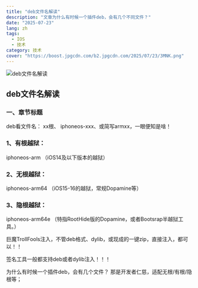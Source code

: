 ```yaml
---
title: "deb文件名解读"
description: "文章为什么有时候一个插件deb，会有几个不同文件？"
date: "2025-07-23"
lang: zh
tags:
  - IOS
  - 技术
category: 技术
cover: "https://boost.jpgcdn.com/b2.jpgcdn.com/2025/07/23/3MNK.png"
---
```



<Image
  src="https://boost.jpgcdn.com/b2.jpgcdn.com/2025/07/23/3MNK.png"
  alt="deb文件名解读"
  width={999}
  height={527}
  isArticleImage={true}
/>

## deb文件名解读

### 一、章节标题

deb看文件名：
xx根、 iphoneos-xxx、或简写armxx，一眼便知是啥！

### 1、有根越狱：

iphoneos-arm
（iOS14及以下版本的越狱）

### 2、无根越狱：

iphoneos-arm64
（iOS15-16的越狱，常规Dopamine等）

### 3、隐根越狱：

iphoneos-arm64e
（特指RootHide版的Dopamine，或者Bootsrap半越狱工具。）

巨魔TrollFools注入，不管deb格式、dylib，或现成的一键zip，直接注入，都可以！！

签名工具一般都支持deb或者dylib注入！！！

为什么有时候一个插件deb，会有几个文件？
那是开发者仁慈，适配无根/有根/隐根等；
